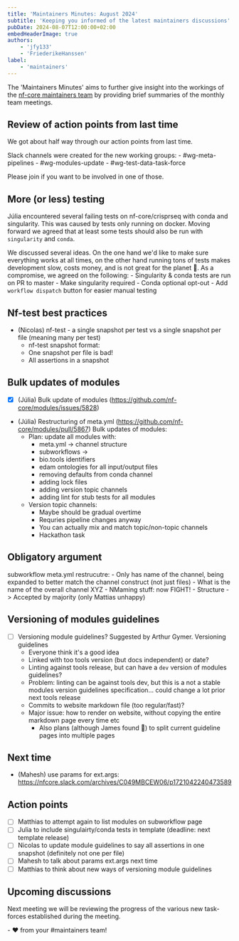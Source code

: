 ```yaml
---
title: 'Maintainers Minutes: August 2024'
subtitle: 'Keeping you informed of the latest maintainers discussions'
pubDate: 2024-08-07T12:00:00+02:00
embedHeaderImage: true
authors:
    - 'jfy133'
    - 'FriederikeHanssen'
label:
    - 'maintainers'
---
```


The 'Maintainers Minutes' aims to further give insight into the workings of the [nf-core maintainers team](/governance#maintainers)
by providing brief summaries of the monthly team meetings.



## Review of action points from last time

We got about half way through our action points from last time.

Slack channels were created for the new working groups:
    - #wg-meta-pipelines
    - #wg-modules-update
    - #wg-test-data-task-force

Please join if you want to be involved in one of those.

## More (or less) testing

Júlia encountered several failing tests on nf-core/crisprseq with conda and singularity. This was caused by tests only running
on docker. Moving forward we agreed that at least some tests should also be run
with `singularity` and `conda`.

We discussed several ideas. On the one hand we'd like to make sure everything works at all times, on the other hand running tons of tests
makes development slow, costs money, and is not great for the planet 🌳. As a compromise, we agreed on the following:
    - Singularity & conda tests are run on PR to master
        - Make singularity required
        - Conda optional opt-out
    - Add `workflow dispatch` button for easier manual testing

## Nf-test best practices

- (Nicolas) nf-test - a single snapshot per test vs a single snapshot per file (meaning many per test)
    - nf-test snapshot format:
    - One snapshot per file is bad!
    - All assertions in a snapshot

## Bulk updates of modules
- [x] (Júlia) Bulk update of modules (https://github.com/nf-core/modules/issues/5828)
- (Júlia) Restructuring of meta.yml (https://github.com/nf-core/modules/pull/5867)
 Bulk updates of modules:
    - Plan: update all modules with:
        - meta.yml -> channel structure
        - subworkflows ->
        - bio.tools identifiers
        - edam ontologies for all input/output files
        - removing defaults from conda channel
        - adding lock files
        - adding version topic channels
        - adding lint for stub tests for all modules
    - Version topic channels:
        - Maybe should be gradual overtime
        - Requries pipeline changes anyway
        - You can actually mix and match topic/non-topic channels
        - Hackathon task

## Obligatory argument

subworkflow meta.yml restrucutre:
    - Only has name of the channel, being expanded to better match the channel construct (not just files)
    - What is the name of the overall channel XYZ - NMaming stuff: now FIGHT!
        - Structure -> Accepted by majority (only Mattias unhappy)

## Versioning of modules guidelines
- [ ] Versioning module guidelines? Suggested by Arthur Gymer.
 Versioning guidelines
    - Everyone think it's a good idea
    - Linked with too tools version (but docs independent) or date?
    - Linting against tools release, but can have a `dev` version of modules guidelines?
    - Problem: linting can be against tools dev, but this is a not a stable modules version guidelines specification... could change a lot prior next tools release
    - Commits to website markdown file (too regular/fast)?
    - Major issue: how to render on website, without copying the entire markdown page every time etc
        - Also plans (although James found 🤢) to split current guideline pages into multiple pages

## Next time
- (Mahesh) use params for ext.args: https://nfcore.slack.com/archives/C049MBCEW06/p1721042240473589


## Action points

 - [ ] Matthias to attempt again to list modules on subworkflow page
 - [ ] Julia to include  singulairty/conda tests in template (deadline: next template release)
 - [ ] Nicolas to update module guidelines to say all assertions in one snapshot (definitely not one per file)
 - [ ] Mahesh to talk about params ext.args next time
 - [ ] Matthias to think about new ways of versioning module guidelines

## Upcoming discussions

Next meeting we will be reviewing the progress of the various new task-forces established during the meeting.

\- :heart: from your #maintainers team!
